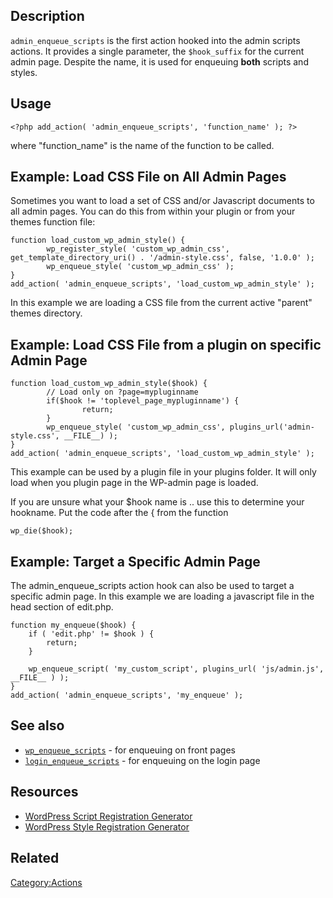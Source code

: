 ==Description==

<tt>admin_enqueue_scripts</tt> is the first action hooked into the admin scripts actions. It provides a single parameter, the <tt>$hook_suffix</tt> for the current admin page. Despite the name, it is used for enqueuing '''both''' scripts and styles.

==Usage==

<pre><?php add_action( 'admin_enqueue_scripts', 'function_name' ); ?></pre>

where "function_name" is the name of the function to be called.

==Example: Load CSS File on All Admin Pages==

Sometimes you want to load a set of CSS and/or Javascript documents to all admin pages. You can do this from within your plugin or from your themes function file:

<pre>
function load_custom_wp_admin_style() {
        wp_register_style( 'custom_wp_admin_css', get_template_directory_uri() . '/admin-style.css', false, '1.0.0' );
        wp_enqueue_style( 'custom_wp_admin_css' );
}
add_action( 'admin_enqueue_scripts', 'load_custom_wp_admin_style' );
</pre>

In this example we are loading a CSS file from the current active "parent" themes directory.

==Example: Load CSS File from a plugin on specific Admin Page==
<pre>
function load_custom_wp_admin_style($hook) {
        // Load only on ?page=mypluginname
        if($hook != 'toplevel_page_mypluginname') {
                return;
        }
        wp_enqueue_style( 'custom_wp_admin_css', plugins_url('admin-style.css', __FILE__) );
}
add_action( 'admin_enqueue_scripts', 'load_custom_wp_admin_style' );
</pre>

This example can be used by a plugin file in your plugins folder. It will only load when you plugin page in the WP-admin page is loaded. 

If you are unsure what your $hook name is .. use this to determine your hookname. Put the code after the { from the function
 <pre>wp_die($hook);</pre>

==Example: Target a Specific Admin Page==

The admin_enqueue_scripts action hook can also be used to target a specific admin page. In this example we are loading a javascript file in the head section of edit.php.

<pre>
function my_enqueue($hook) {
    if ( 'edit.php' != $hook ) {
        return;
    }

    wp_enqueue_script( 'my_custom_script', plugins_url( 'js/admin.js', __FILE__ ) );
}
add_action( 'admin_enqueue_scripts', 'my_enqueue' );
</pre>

== See also ==
* <code>[[Plugin_API/Action_Reference/wp_enqueue_scripts|wp_enqueue_scripts]]</code> - for enqueuing on front pages
* <code>[[Plugin_API/Action_Reference/login_enqueue_scripts|login_enqueue_scripts]]</code> - for enqueuing on the login page

== Resources ==
* [http://generatewp.com/register_script/ WordPress Script Registration Generator]
* [http://generatewp.com/register_style/ WordPress Style Registration Generator]

== Related ==
{{Enqueue Functions Related}}

[[Category:Actions]]